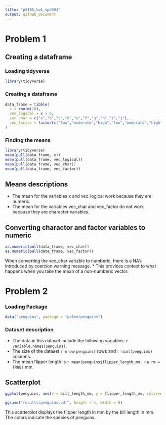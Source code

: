 ```yaml
---
title: "p8105_hw1_sp3903"
output: github_document
---
```


# Problem 1

## Creating a dataframe
### Loading tidyverse
```r
library(tidyverse)
```

### Creating a dataframe
```r
data_frame = tibble(
  x = rnorm(10),
  vec_logical = x > 0,
  vec_char = c("a","b","c","d","e","f","g","h","i","j"),
  vec_factor = factor(c("low","moderate","high","low","moderate","high","low","moderate","high","low"))
)
```

### Finding the means
```r
library(tidyverse)
mean(pull(data_frame, x))
mean(pull(data_frame, vec_logical))
mean(pull(data_frame, vec_char))
mean(pull(data_frame, vec_factor))
```

## Means descriptions
* The mean for the variables x and vec_logical work because they are numeric.
* The mean for the variables vec_char and vec_factor do not work because they are character variables. 

## Converting charactor and factor variables to numeric
```r
as.numeric(pull(data_frame, vec_char))
as.numeric(pull(data_frame, vec_factor))
```

When converting the vec_char variable to numberic, there is a NA's introduced by coercion warning message. 
* This provides context to what happens when you take the mean of a non-numberic vector. 

# Problem 2
### Loading Package
```r
data("penguins", package = "palmerpenguins")
```

### Dataset description
* The data in this dataset include the following variables: `r variable.names(penguins)`.
* The size of the dataset  `r nrow(penguins)` rows and `r ncol(penguins)` columns.
* The mean flipper length is `r mean(penguins$flipper_length_mm, na.rm = TRUE)` mm.

## Scatterplot
```r
ggplot(penguins, aes(x = bill_length_mm, y = flipper_length_mm, color=species)) + geom_point()
```

```r
ggsave("results/penguins.pdf", height = 4, width = 6)
```

This scatterplot displays the flipper length in mm by the bill length in mm. The colors indicate the species of penguins. 






